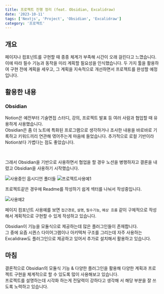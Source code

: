 ```yaml
---
title: 프로젝트 진행 정리 (feat. Obsidian, Excalidraw)
date: '2023-10-11'
tags: ['Nextjs', 'Project', 'Obsidian', 'Excalidraw']
category: '프로젝트'
---
```


## 개요

페이지나 컴포넌트를 구현할 때 종종 체계가 부족해 시간이 오래 걸린다고 느꼈습니다. <br />
이에 따라 필수 기능과 동작을 미리 계획할 필요성을 인식했습니다. 두 가지 툴을 활용하여 구현 전에 계획을 세우고, 그 계획을 지속적으로 개선하면서 프로젝트를 완성할 예정입니다.

## 활용한 내용

### Obsidian

Notion은 예전부터 기술면접 스터디, 강의, 프로젝트 발표 등 여러 사람과 협업할 때 유용하게 사용했습니다.<br />
Obsidian은 좀 더 노트에 특화된 프로그램으로 생각하거나 조사한 내용을 바로바로 기록하고 키워드끼리 연관해 엮어주는게 마음에 들었습니다.
추가적으로 로컬 기반이라 Notion보다 가볍다는 점도 좋았습니다.

<br />

그래서 Obsidian을 기반으로 사용하면서 협업을 할 경우 노션을 병행하자고 결론을 내렸고 Obsidian을 사용하기
시작했습니다.

![사용중인 옵시디언 폴더들](./assets/5/ex1.png)
![프로젝트사용예1](./assets/5/ex2.png)

프로젝트같은 경우에 Readme를 작성하기 쉽게 섹터를 나눠서 작성중입니다.

![사용예2](./assets/5/ex3.png)

페이지 컴포넌트 사용예를 보면 `접근경로`, `설명`, `필수기능`, `예상 흐름` 같이 구체적으로 작성해서 계획적으로 구현할 수 있게 작성하고 있습니다.

Obsidian이 기능을 모듈식으로 제공하는데 많은 플러그인들이 존재합니다.<br />
그 중에 요즘 시퀀스 다이어그램이나 아키텍쳐 구조를 그리는데 자주 사용하는 Excalidraw도 플러그인으로 제공하고 있어서 추가로 설치해서 활용하고 있습니다.

## 마침

결론적으로 Obsidian의 모듈식 기능 & 다양한 플러그인을 활용해 다양한 계획과 프로젝트 구현을 체계적으로 할 수 있도록 많이 사용해보고 있습니다.<br />프로젝트를 설명하는데 시각화 하는게 전달력이 강하다고 생각해 서 해당 부분을 잘 쓰도록 노력하고 있습니다.
